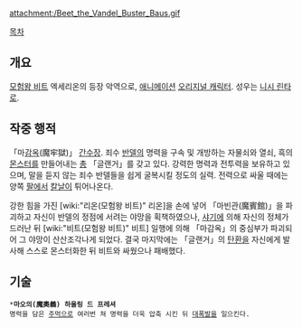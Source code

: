 {{{+1 バウス / Baus }}}

attachment:/Beet_the_Vandel_Buster_Baus.gif

[[목차]]

== 개요 ==
[[모험왕 비트]] 엑세리온의 등장 악역으로, [[애니메이션]] [[오리지널 캐릭터]]. 성우는 [[니시 린타로]].

== 작중 행적 ==
「마[[감옥]](魔牢獄)」 [[간수]]장. 죄수 [[반델]]의 명력을 구속 및 개방하는 자물쇠와 열쇠, 흑의 [[몬스터]]를 만들어내는 [[총]] 「글랜거」를 갖고 있다. 강력한 명력과 전투력을 보유하고 있으며, 말을 듣지 않는 죄수 반델들을 쉽게 굴복시킬 정도의 실력. 전력으로 싸울 때에는 양쪽 [[팔]]에서 [[칼날]]이 튀어나온다.

강한 힘을 가진 [wiki:"리온(모험왕 비트)" 리온]을 손에 넣어 「마빈관(魔賓館)」을 파괴하고 자신이 반델의 정점에 서려는 야망을 획책하였으나, [[샤기]]에 의해 자신의 정체가 드러난 뒤 [wiki:"비트(모험왕 비트)" 비트] 일행에 의해 「마감옥」의 중심부가 파괴되어 그 야망이 산산조각나게 되었다. 결국 마지막에는 「글랜거」의 [[탄환]]을 자신에게 발사해 스스로 몬스터화한 뒤 비트와 싸웠으나 패배했다.

== 기술 ==
 *'''마오의(魔奧義) 하울링 드 프레셔'''
 명력을 담은 [[주먹]]으로 여러번 쳐 명력을 더욱 압축 시킨 뒤 [[대폭발]]을 일으킨다.
